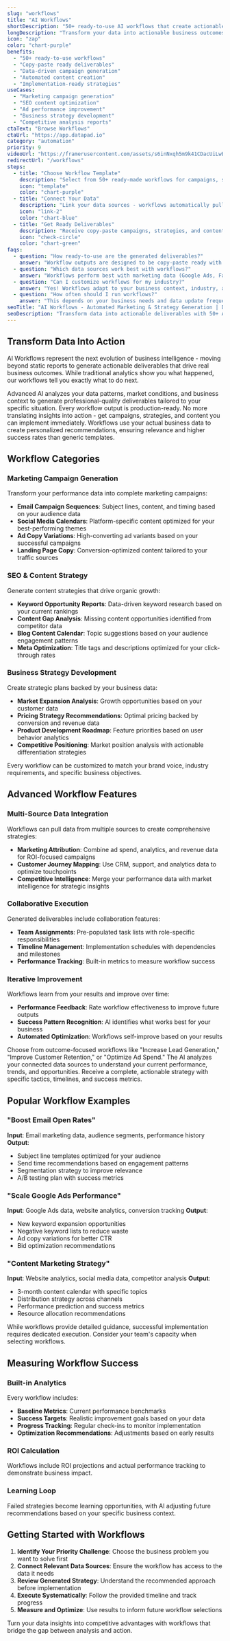 ```yaml
---
slug: "workflows"
title: "AI Workflows"
shortDescription: "50+ ready-to-use AI workflows that create actionable deliverables from your data - campaigns, strategies, and content ready to deploy."
longDescription: "Transform your data into actionable business outcomes with AI-powered workflows. Get copy-paste ready marketing campaigns, SEO strategies, ad optimizations, and business plans generated from your actual data. While other tools show you charts, our workflows create what you need to execute and grow your business."
icon: "zap"
color: "chart-purple"
benefits:
  - "50+ ready-to-use workflows"
  - "Copy-paste ready deliverables"
  - "Data-driven campaign generation"
  - "Automated content creation"
  - "Implementation-ready strategies"
useCases:
  - "Marketing campaign generation"
  - "SEO content optimization"
  - "Ad performance improvement"
  - "Business strategy development"
  - "Competitive analysis reports"
ctaText: "Browse Workflows"
ctaUrl: "https://app.datapad.io"
category: "automation"
priority: 9
videoUrl: "https://framerusercontent.com/assets/s6inNxqh5m9k41CDacUiLwBUGVc.mp4"
redirectUrl: "/workflows"
steps:
  - title: "Choose Workflow Template"
    description: "Select from 50+ ready-made workflows for campaigns, strategies, content, and more."
    icon: "template"
    color: "chart-purple"
  - title: "Connect Your Data"
    description: "Link your data sources - workflows automatically pull the right metrics and insights."
    icon: "link-2"
    color: "chart-blue"
  - title: "Get Ready Deliverables"
    description: "Receive copy-paste campaigns, strategies, and content ready to implement immediately."
    icon: "check-circle"
    color: "chart-green"
faqs:
  - question: "How ready-to-use are the generated deliverables?"
    answer: "Workflow outputs are designed to be copy-paste ready with 80-90% completion. You may want to add company-specific details, adjust messaging for your brand voice, or customize visuals, but the core strategy and content are immediately usable."
  - question: "Which data sources work best with workflows?"
    answer: "Workflows perform best with marketing data (Google Ads, Facebook Ads, analytics), sales data (CRM systems), and website analytics. The more comprehensive your connected data, the more accurate and actionable the generated strategies become."
  - question: "Can I customize workflows for my industry?"
    answer: "Yes! Workflows adapt to your business context, industry, and connected data sources. You can also provide additional context about your business goals, target audience, and brand guidelines to get more tailored results."
  - question: "How often should I run workflows?"
    answer: "This depends on your business needs and data update frequency. Most businesses run strategic workflows monthly or quarterly, while tactical workflows (like ad optimization) can be run weekly. The system will suggest optimal timing based on your data patterns."
seoTitle: "AI Workflows - Automated Marketing & Strategy Generation | Datapad"
seoDescription: "Transform data into actionable deliverables with 50+ AI workflows. Generate marketing campaigns, SEO strategies, and business plans ready to deploy."
---
```


## Transform Data Into Action

AI Workflows represent the next evolution of business intelligence - moving beyond static reports to generate actionable deliverables that drive real business outcomes. While traditional analytics show you what happened, our workflows tell you exactly what to do next.

<FeatureItem icon="robot" title="AI-Powered Generation">Advanced AI analyzes your data patterns, market conditions, and business context to generate professional-quality deliverables tailored to your specific situation.</FeatureItem>
<FeatureItem icon="copy" title="Copy-Paste Ready">Every workflow output is production-ready. No more translating insights into action - get campaigns, strategies, and content you can implement immediately.</FeatureItem>
<FeatureItem icon="target" title="Data-Driven Results">Workflows use your actual business data to create personalized recommendations, ensuring relevance and higher success rates than generic templates.</FeatureItem>

## Workflow Categories

### Marketing Campaign Generation
Transform your performance data into complete marketing campaigns:

- **Email Campaign Sequences**: Subject lines, content, and timing based on your audience data
- **Social Media Calendars**: Platform-specific content optimized for your best-performing themes
- **Ad Copy Variations**: High-converting ad variants based on your successful campaigns
- **Landing Page Copy**: Conversion-optimized content tailored to your traffic sources

### SEO & Content Strategy
Generate content strategies that drive organic growth:

- **Keyword Opportunity Reports**: Data-driven keyword research based on your current rankings
- **Content Gap Analysis**: Missing content opportunities identified from competitor data
- **Blog Content Calendar**: Topic suggestions based on your audience engagement patterns
- **Meta Optimization**: Title tags and descriptions optimized for your click-through rates

### Business Strategy Development
Create strategic plans backed by your business data:

- **Market Expansion Analysis**: Growth opportunities based on your customer data
- **Pricing Strategy Recommendations**: Optimal pricing backed by conversion and revenue data
- **Product Development Roadmap**: Feature priorities based on user behavior analytics
- **Competitive Positioning**: Market position analysis with actionable differentiation strategies

<InfoItem title="Workflow Customization">Every workflow can be customized to match your brand voice, industry requirements, and specific business objectives.</InfoItem>

## Advanced Workflow Features

### Multi-Source Data Integration
Workflows can pull data from multiple sources to create comprehensive strategies:

- **Marketing Attribution**: Combine ad spend, analytics, and revenue data for ROI-focused campaigns
- **Customer Journey Mapping**: Use CRM, support, and analytics data to optimize touchpoints
- **Competitive Intelligence**: Merge your performance data with market intelligence for strategic insights

### Collaborative Execution
Generated deliverables include collaboration features:

- **Team Assignments**: Pre-populated task lists with role-specific responsibilities
- **Timeline Management**: Implementation schedules with dependencies and milestones
- **Performance Tracking**: Built-in metrics to measure workflow success

### Iterative Improvement
Workflows learn from your results and improve over time:

- **Performance Feedback**: Rate workflow effectiveness to improve future outputs
- **Success Pattern Recognition**: AI identifies what works best for your business
- **Automated Optimization**: Workflows self-improve based on your results

<StepItem number="1" title="Select Your Goal">Choose from outcome-focused workflows like "Increase Lead Generation," "Improve Customer Retention," or "Optimize Ad Spend."</StepItem>
<StepItem number="2" title="Data Analysis">The AI analyzes your connected data sources to understand your current performance, trends, and opportunities.</StepItem>
<StepItem number="3" title="Strategy Generation">Receive a complete, actionable strategy with specific tactics, timelines, and success metrics.</StepItem>

## Popular Workflow Examples

### "Boost Email Open Rates"
**Input**: Email marketing data, audience segments, performance history
**Output**: 
- Subject line templates optimized for your audience
- Send time recommendations based on engagement patterns
- Segmentation strategy to improve relevance
- A/B testing plan with success metrics

### "Scale Google Ads Performance"
**Input**: Google Ads data, website analytics, conversion tracking
**Output**:
- New keyword expansion opportunities
- Negative keyword lists to reduce waste
- Ad copy variations for better CTR
- Bid optimization recommendations

### "Content Marketing Strategy"
**Input**: Website analytics, social media data, competitor analysis
**Output**:
- 3-month content calendar with specific topics
- Distribution strategy across channels
- Performance prediction and success metrics
- Resource allocation recommendations

<WarningItem title="Implementation Support">While workflows provide detailed guidance, successful implementation requires dedicated execution. Consider your team's capacity when selecting workflows.</WarningItem>

## Measuring Workflow Success

### Built-in Analytics
Every workflow includes:

- **Baseline Metrics**: Current performance benchmarks
- **Success Targets**: Realistic improvement goals based on your data
- **Progress Tracking**: Regular check-ins to monitor implementation
- **Optimization Recommendations**: Adjustments based on early results

### ROI Calculation
Workflows include ROI projections and actual performance tracking to demonstrate business impact.

### Learning Loop
Failed strategies become learning opportunities, with AI adjusting future recommendations based on your specific business context.

## Getting Started with Workflows

1. **Identify Your Priority Challenge**: Choose the business problem you want to solve first
2. **Connect Relevant Data Sources**: Ensure the workflow has access to the data it needs
3. **Review Generated Strategy**: Understand the recommended approach before implementation
4. **Execute Systematically**: Follow the provided timeline and track progress
5. **Measure and Optimize**: Use results to inform future workflow selections

Turn your data insights into competitive advantages with workflows that bridge the gap between analysis and action.
